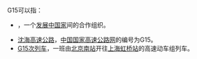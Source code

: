 {{selfref|关于在[[维基百科|维基百科]]中的一种[[Wikipedia:快速删除|快速删除页面]]类型，详见[[Wikipedia:快速刪除的標準#G15|Wikipedia:快速刪除的標準#G15]]。}}
{{DisambigNav|G|15}}
G15可以指：

*{{link-en|十五国集团|Group of 15}}，一个[[发展中国家|发展中国家]]间的合作组织。
*[[沈海高速公路|沈海高速公路]]，[[中国国家高速公路网|中国国家高速公路网]]的编号为G15。
*[[京沪高速动车组列车|G15次列车]]，一班由[[北京南站|北京南站]]开往[[上海虹桥站|上海虹桥站]]的高速动车组列车。

{{disambig}}
